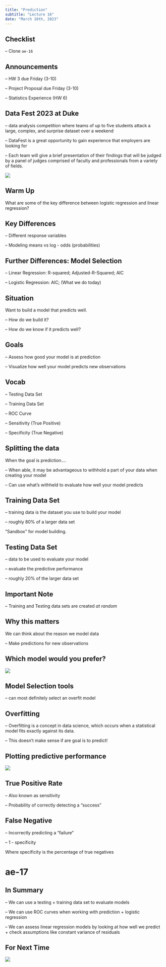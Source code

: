 ```yaml
---
title: "Prediction"
subtitle: "Lecture 16"
date: "March 10th, 2023"
---
```


## Checklist

-- Clone `ae-16`

## Announcements

-- HW 3 due Friday (3-10)

-- Project Proposal due Friday (3-10)

-- Statistics Experience (HW 6)

## Data Fest 2023 at Duke {.smaller}

-- data analysis competition where teams of up to five students attack a large, complex, and surprise dataset over a weekend

-- DataFest is a great opportunity to gain experience that employers are looking for

-- Each team will give a brief presentation of their findings that will be judged by a panel of judges comprised of faculty and professionals from a variety of fields.

![](images/DataFestFlyer.png)

## Warm Up

What are some of the key difference between logistic regression and linear regression?

## Key Differences

-- Different response variables

-- Modeling means vs log - odds (probabilities)

## Further Differences: Model Selection 

-- Linear Regression: R-squared; Adjusted-R-Squared; AIC 

-- Logistic Regression: AIC; (What we do today)


## Situation

Want to build a model that predicts well.

-- How do we build it?

-- How do we know if it predicts well?


## Goals

-- Assess how good your model is at prediction

-- Visualize how well your model predicts new observations


## Vocab

-- Testing Data Set

-- Training Data Set

-- ROC Curve

-- Sensitivity (True Positive)

-- Specificity (True Negative)

## Splitting the data

When the goal is prediction....

-- When able, it may be advantageous to withhold a part of your data when creating your model

-- Can use what's withheld to evaluate how well your model predicts

## Training Data Set

-- training data is the dataset you use to build your model

-- roughly 80% of a larger data set

"Sandbox" for model building.

## Testing Data Set

-- data to be used to evaluate your model

-- evaluate the predictive performance

-- roughly 20% of the larger data set

## Important Note

-- Training and Testing data sets are created *at random*

## Why this matters

We can think about the reason we model data

-- Make predictions for new observations

## Which model would you prefer?

![](images/fitting.png)

## Model Selection tools 

-- can most definitely select an overfit model

## Overfitting

-- Overfitting is a concept in data science, which occurs when a statistical model fits exactly against its data.

-- This doesn't make sense if are goal is to predict!

## Plotting predictive performance

![](images/roc-curve.png)

## True Positive Rate

-- Also known as sensitivity

-- Probability of correctly detecting a "success"

## False Negative 

-- Incorrectly predicting a "failure" 

-- 1 - specificity 

Where specificity is the percentage of true negatives

# ae-17 

## In Summary 

-- We can use a testing + training data set to evaluate models 

-- We can use ROC curves when working with prediction + logistic regression 

-- We can assess linear regression models by looking at how well we predict + check assumptions like constant variance of residuals

## For Next Time 

![](images/maxresdefault.png)
